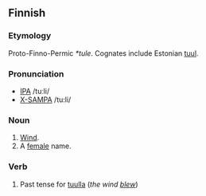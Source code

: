 ==Finnish==
===Etymology===
Proto-Finno-Permic ''*tule''.  Cognates include Estonian [[tuul]]. 

===Pronunciation===
*[[w:IPA|IPA]] /tuːli/
*[[w:X-SAMPA|X-SAMPA]] /tu:li/

===Noun===

# [[Wind]].
# A [[female]] name.


===Verb===

# Past tense for [[tuulla]] (''the wind [[blew]]'')